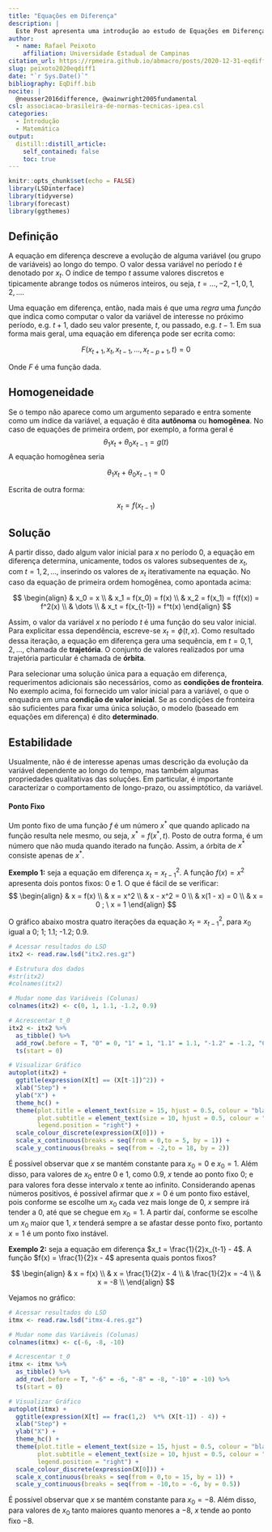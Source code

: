 ```yaml
---
title: "Equações em Diferença"
description: |
  Este Post apresenta uma introdução ao estudo de Equações em Diferença. 
author:
  - name: Rafael Peixoto
    affiliation: Universidade Estadual de Campinas
citation_url: https://rpmeira.github.io/abmacro/posts/2020-12-31-eqdiff/
slug: peixoto2020eqdiff1
date: "`r Sys.Date()`"
bibliography: EqDiff.bib
nocite: | 
  @neusser2016difference, @wainwright2005fundamental
csl: associacao-brasileira-de-normas-tecnicas-ipea.csl
categories:
  - Introdução
  - Matemática
output:
  distill::distill_article:
    self_contained: false
    toc: true
---
```


```r
knitr::opts_chunk$set(echo = FALSE)
library(LSDinterface)
library(tidyverse)
library(forecast)
library(ggthemes)
```

## Definição

A equação em diferença descreve a evolução de alguma variável (ou grupo de variáveis) ao longo do tempo. O valor dessa variável no período $t$ é denotado por $x_t$. O índice de tempo $t$ assume valores discretos e tipicamente abrange todos os números inteiros, ou seja, $t = \dots, -2, -1, 0, 1, 2, \dots$.

Uma equação em diferença, então, nada mais é que uma *regra* uma *função* que indica como computar o valor da variável de interesse no próximo período, e.g. $t+1$, dado seu valor presente, $t$, ou passado, e.g. $t-1$. Em sua forma mais geral, uma equação em diferença pode ser ecrita como:

$$
F(x_{t+1}, x_t, x_{t-1}, \dots, x_{t-p+1}, t) = 0
$$

Onde $F$ é uma função dada.

## Homogeneidade

Se o tempo não aparece como um argumento separado e entra somente como um índice da variável, a equação é dita **autônoma** ou **homogênea**. No caso de equações de primeira ordem, por exemplo, a forma geral é 
$$\theta_1 x_t + \theta_0x_{t-1} = g(t)$$
A equação homogênea seria

$$\theta_1 x_t + \theta_0x_{t-1} = 0$$

Escrita de outra forma:

$$x_{t} = f(x_{t-1})$$

## Solução

A partir disso, dado algum valor inicial para $x$ no período $0$, a equação em diferença determina, unicamente, todos os valores subsequentes de $x_t$, com $t=1,2,\dots$, inserindo os valores de $x_t$ iterativamente na equação. No caso da equação de primeira ordem homogênea, como apontada acima:

$$
\begin{align}
& x_0 = x \\
& x_1 = f(x_0) = f(x) \\
& x_2 = f(x_1) = f(f(x)) = f^2(x) \\
& \dots \\
& x_t = f(x_{t-1}) = f^t(x)
\end{align}
$$

Assim, o valor da variável $x$ no período $t$ é uma função do seu valor inicial. Para explicitar essa dependência, escreve-se $x_t = \phi(t,x)$. Como resultado dessa iteração, a equação em diferença gera uma sequência, em $t = 0, 1, 2, \dots$, chamada de **trajetória**. O conjunto de valores realizados por uma trajetória particular é chamada de **órbita**.

Para selecionar uma solução única para a equação em diferença, requerimentos adicionais são necessários, como as **condições de fronteira**. No exemplo acima, foi fornecido um valor inicial para a variável, o que o enquadra em uma **condição de valor inicial**. Se as condições de fronteira são suficientes para fixar uma única solução, o modelo (baseado em equações em diferença) é dito **determinado**.

## Estabilidade

Usualmente, não é de interesse apenas umas descrição da evolução da variável dependente ao longo do tempo, mas também algumas propriedades qualitativas das soluções. Em particular, é importante caracterizar o comportamento de longo-prazo, ou assimptótico, da variável.

#### Ponto Fixo

Um ponto fixo de uma função $f$ é um número $x^*$ que quando aplicado na função resulta nele mesmo, ou seja, $x^* = f(x^*, t)$. Posto de outra forma, é um número que não muda quando iterado na função. Assim, a órbita de $x^*$ consiste apenas de $x^*$.

**Exemplo 1:** seja a equação em diferença $x_t = x_{t-1}^2$. A função $f(x) = x^2$ apresenta dois pontos fixos: $0$ e $1$. O que é fácil de se verificar:
$$
\begin{align}
& x = f(x) \\
& x = x^2 \\
& x - x^2 = 0 \\
& x(1 - x) = 0 \\
& x = 0 ; \ x = 1
\end{align}
$$

O gráfico abaixo mostra quatro iterações da equação $x_t = x_{t-1}^2$, para $x_0$ igual a 0; 1; 1.1; -1.2; 0.9.

```r
# Acessar resultados do LSD
itx2 <- read.raw.lsd("itx2.res.gz")

# Estrutura dos dados
#str(itx2)
#colnames(itx2)

# Mudar nome das Variáveis (Colunas)
colnames(itx2) <- c(0, 1, 1.1, -1.2, 0.9)

# Acrescentar t_0
itx2 <- itx2 %>%
  as_tibble() %>%
  add_row(.before = T, "0" = 0, "1" = 1, "1.1" = 1.1, "-1.2" = -1.2, "0.9" = 0.9) %>%
  ts(start = 0)

# Visualizar Gráfico
autoplot(itx2) +
  ggtitle(expression(X[t] == (X[t-1])^2)) +
  xlab("Step") +
  ylab("X") +
  theme_hc() +
  theme(plot.title = element_text(size = 15, hjust = 0.5, colour = "black"),
        plot.subtitle = element_text(size = 10, hjust = 0.5, colour = "darkblue"),
        legend.position = "right") +
  scale_colour_discrete(expression(X[0])) +
  scale_x_continuous(breaks = seq(from = 0,to = 5, by = 1)) +
  scale_y_continuous(breaks = seq(from = -2,to = 18, by = 2))
```

É possível observar que $x$ se mantém constante para $x_0 = 0$ e $x_0 = 1$. Além disso, para valores de $x_0$ entre $0$ e $1$, como $0.9$, $x$ tende ao ponto fixo $0$; e para valores fora desse intervalo $x$ tente ao infinito. Considerando apenas números positivos, é possivel afirmar que $x = 0$ é um ponto fixo estável, pois conforme se escolhe um $x_0$ cada vez mais longe de $0$, $x$ sempre irá tender a $0$, até que se chegue em $x_0 = 1$. A partir daí, conforme se escolhe um $x_0$ maior que $1$, $x$ tenderá sempre a se afastar desse ponto fixo, portanto $x = 1$ é um ponto fixo instável. 


**Exemplo 2:** seja a equação em diferença $x_t = \frac{1}{2}x_{t-1} - 4$. A função $f(x) = \frac{1}{2}x - 4$ apresenta quais pontos fixos?

$$
\begin{align}
& x = f(x) \\
& x = \frac{1}{2}x - 4 \\
& \frac{1}{2}x = -4 \\
& x = -8 \\
\end{align}
$$

Vejamos no gráfico:

```r
# Acessar resultados do LSD
itmx <- read.raw.lsd("itmx-4.res.gz")

# Mudar nome das Variáveis (Colunas)
colnames(itmx) <- c(-6, -8, -10)

# Acrescentar t_0
itmx <- itmx %>%
  as_tibble() %>%
  add_row(.before = T, "-6" = -6, "-8" = -8, "-10" = -10) %>%
  ts(start = 0)

# Visualizar Gráfico
autoplot(itmx) +
  ggtitle(expression(X[t] == frac(1,2)  %*% (X[t-1]) - 4)) +
  xlab("Step") +
  ylab("X") +
  theme_hc() +
  theme(plot.title = element_text(size = 15, hjust = 0.5, colour = "black"),
        plot.subtitle = element_text(size = 10, hjust = 0.5, colour = "darkblue"),
        legend.position = "right") +
  scale_colour_discrete(expression(X[0])) +
  scale_x_continuous(breaks = seq(from = 0,to = 15, by = 1)) +
  scale_y_continuous(breaks = seq(from = -10,to = -6, by = 0.5))
```



É possível observar que $x$ se mantém constante para $x_0 = -8$. Além disso, para valores de $x_0$ tanto maiores quanto menores a $-8$, $x$ tende ao ponto fixo $-8$.











